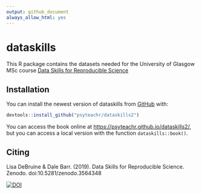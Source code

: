 ```yaml
---
output: github_document
always_allow_html: yes
---
```


# dataskills
<!-- rmarkdown v1 -->
<!-- README.md is generated from README.Rmd. Please edit that file -->

This R package contains the datasets needed for the University of Glasgow MSc course [Data Skills for Reproducible Science](https://psyteachr.github.io/dataskills2/)

## Installation

You can install the newest version of dataskills from [GitHub](https://github.com/psyteachr/dataskills2) with:

``` r
devtools::install_github("psyteachr/dataskills2")
```

You can access the book online at <https://psyteachr.github.io/dataskills2/>, but you can access a local version with the function `dataskills::book()`.

## Citing

Lisa DeBruine & Dale Barr. (2019). Data Skills for Reproducible Science. Zenodo. doi:10.5281/zenodo.3564348

[![DOI](https://zenodo.org/badge/166541547.svg)](https://zenodo.org/badge/latestdoi/166541547)

